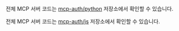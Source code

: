 
<Tabs groupId="sdk">
<TabItem value="python" label="Python">

전체 MCP 서버 코드는 [mcp-auth/python](https://github.com/mcp-auth/python) 저장소에서 확인할 수 있습니다.

</TabItem>
<TabItem value="node" label="Node.js">

전체 MCP 서버 코드는 [mcp-auth/js](https://github.com/mcp-auth/js) 저장소에서 확인할 수 있습니다.

</TabItem>
</Tabs>
